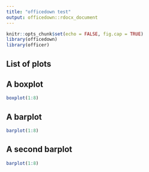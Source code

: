 ```yaml
---
title: "officedown test"
output: officedown::rdocx_document
---
```


```r
knitr::opts_chunk$set(echo = FALSE, fig.cap = TRUE)
library(officedown)
library(officer)
```

## List of plots

<!---BLOCK_TOC{seq_id: 'fig'}--->

\newpage

## A boxplot

```r
boxplot(1:8)
```

## A barplot

```r
barplot(1:8)
```

## A second barplot

```r
barplot(1:8)
```
